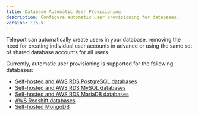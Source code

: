 ```yaml
---
title: Database Automatic User Provisioning 
description: Configure automatic user provisioning for databases.
version: '15.x'
---
```


Teleport can automatically create users in your database, removing the need for
creating individual user accounts in advance or using the same set of shared
database accounts for all users.

Currently, automatic user provisioning is supported for the following databases:

- [Self-hosted and AWS RDS PostgreSQL databases](/docs/database-access/auto-user-provisioning/postgres)
- [Self-hosted and AWS RDS MySQL databases](/docs/database-access/auto-user-provisioning/mysql)
- [Self-hosted and AWS RDS MariaDB databases](/docs/database-access/auto-user-provisioning/mariadb)
- [AWS Redshift databases](/docs/database-access/auto-user-provisioning/aws-redshift)
- [Self-hosted MongoDB](/docs/database-access/auto-user-provisioning/mongodb)
